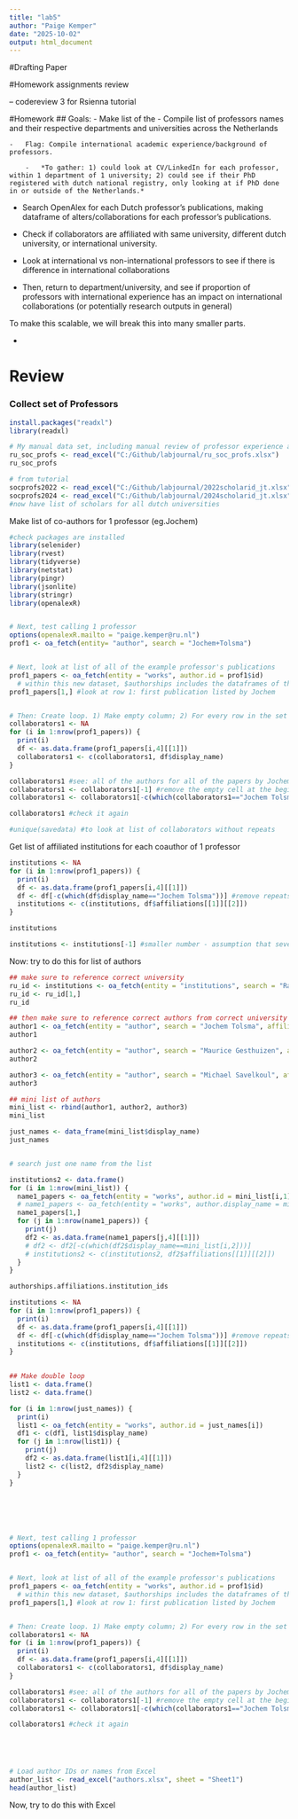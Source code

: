 ```yaml
---
title: "lab5"
author: "Paige Kemper"
date: "2025-10-02"
output: html_document
---
```




#Drafting Paper 



#Homework assignments review

-- codereview 3 for Rsienna tutorial



#Homework 
## Goals:
-   Make list of the 
-   Compile list of professors names and their respective departments and universities across the Netherlands

    -   Flag: Compile international academic experience/background of professors.

        -   *To gather: 1) could look at CV/LinkedIn for each professor, within 1 department of 1 university; 2) could see if their PhD registered with dutch national registry, only looking at if PhD done in or outside of the Netherlands.*

-   Search OpenAlex for each Dutch professor's publications, making dataframe of alters/collaborations for each professor's publications.

-   Check if collaborators are affiliated with same university, different dutch university, or international university.

-   Look at international vs non-international professors to see if there is difference in international collaborations

-   Then, return to department/university, and see if proportion of professors with international experience has an impact on international collaborations (or potentially research outputs in general)

To make this scalable, we will break this into many smaller parts.

-   

# Review

### Collect set of Professors
```r
install.packages("readxl")
library(readxl)

# My manual data set, including manual review of professor experience abroad
ru_soc_profs <- read_excel("C:/Github/labjournal/ru_soc_profs.xlsx")
ru_soc_profs

# from tutorial
socprofs2022 <- read_excel("C:/Github/labjournal/2022scholarid_jt.xlsx")
socprofs2024 <- read_excel("C:/Github/labjournal/2024scholarid_jt.xlsx")
#now have list of scholars for all dutch universities 
```


Make list of co-authors for 1 professor (eg.Jochem)
```r
#check packages are installed
library(selenider)
library(rvest)
library(tidyverse)
library(netstat)
library(pingr)
library(jsonlite)
library(stringr)
library(openalexR)


# Next, test calling 1 professor
options(openalexR.mailto = "paige.kemper@ru.nl") 
prof1 <- oa_fetch(entity= "author", search = "Jochem+Tolsma")


# Next, look at list of all of the example professor's publications
prof1_papers <- oa_fetch(entity = "works", author.id = prof1$id) 
  # within this new dataset, $authorships includes the dataframes of the coauthors (alters)
prof1_papers[1,] #look at row 1: first publication listed by Jochem


# Then: Create loop. 1) Make empty column; 2) For every row in the set of the professor's publications (for i:nrow(df), look at the data frame of 'affiliations' (coauthors); 3) Make dataframe ("df"), and then save $display_name variable to the empty column.)
collaborators1 <- NA
for (i in 1:nrow(prof1_papers)) {
  print(i)
  df <- as.data.frame(prof1_papers[i,4][[1]])
  collaborators1 <- c(collaborators1, df$display_name)
}

collaborators1 #see: all of the authors for all of the papers by Jochem Tolsma are listed
collaborators1 <- collaborators1[-1] #remove the empty cell at the begining 
collaborators1 <- collaborators1[-c(which(collaborators1=="Jochem Tolsma"))] #remove repeats of Jochem Tolsma (the professor we are looking at)

collaborators1 #check it again

#unique(savedata) #to look at list of collaborators without repeats
```


Get list of affiliated institutions for each coauthor of 1 professor
```r

institutions <- NA
for (i in 1:nrow(prof1_papers)) {
  print(i)
  df <- as.data.frame(prof1_papers[i,4][[1]])
  df <- df[-c(which(df$display_name=="Jochem Tolsma"))] #remove repeats of Jochem Tolsma (the professor we are looking at)
  institutions <- c(institutions, df$affiliations[[1]][[2]])
}

institutions

institutions <- institutions[-1] #smaller number - assumption that several of Jochems articles were published only by him, and am removing these articles. 

```

Now: try to do this for list of authors
```r

## make sure to reference correct university
ru_id <- institutions <- oa_fetch(entity = "institutions", search = "Radboud University") #get Radboud's ID
ru_id <- ru_id[1,]
ru_id

## then make sure to reference correct authors from correct university
author1 <- oa_fetch(entity = "author", search = "Jochem Tolsma", affiliations.institution.id = ru_id$id) #jochem info
author1

author2 <- oa_fetch(entity = "author", search = "Maurice Gesthuizen", affiliations.institution.id = ru_id$id) #maurice
author2

author3 <- oa_fetch(entity = "author", search = "Michael Savelkoul", affiliations.institution.id = ru_id$id) #michael
author3

## mini list of authors
mini_list <- rbind(author1, author2, author3)
mini_list

just_names <- data_frame(mini_list$display_name)
just_names


# search just one name from the list 

institutions2 <- data.frame()
for (i in 1:nrow(mini_list)) {
  name1_papers <- oa_fetch(entity = "works", author.id = mini_list[i,1])
  # name1_papers <- oa_fetch(entity = "works", author.display_name = mini_list[i,2], affiliations.institution.id = ru_id$id)
  name1_papers[1,]
  for (j in 1:nrow(name1_papers)) {
    print(j)
    df2 <- as.data.frame(name1_papers[j,4][[1]])
    # df2 <- df2[-c(which(df2$display_name==mini_list[i,2]))]
    # institutions2 <- c(institutions2, df2$affiliations[[1]][[2]])
  }
}

authorships.affiliations.institution_ids

institutions <- NA
for (i in 1:nrow(prof1_papers)) {
  print(i)
  df <- as.data.frame(prof1_papers[i,4][[1]])
  df <- df[-c(which(df$display_name=="Jochem Tolsma"))] #remove repeats of Jochem Tolsma (the professor we are looking at)
  institutions <- c(institutions, df$affiliations[[1]][[2]])
}
 

## Make double loop 
list1 <- data.frame()
list2 <- data.frame()

for (i in 1:nrow(just_names)) {
  print(i)
  list1 <- oa_fetch(entity = "works", author.id = just_names[i])
  df1 <- c(df1, list1$display_name)
  for (j in 1:nrow(list1)) {
    print(j)
    df2 <- as.data.frame(list1[i,4][[1]])
    list2 <- c(list2, df2$display_name)
  }
}






# Next, test calling 1 professor
options(openalexR.mailto = "paige.kemper@ru.nl") 
prof1 <- oa_fetch(entity= "author", search = "Jochem+Tolsma")


# Next, look at list of all of the example professor's publications
prof1_papers <- oa_fetch(entity = "works", author.id = prof1$id) 
  # within this new dataset, $authorships includes the dataframes of the coauthors (alters)
prof1_papers[1,] #look at row 1: first publication listed by Jochem


# Then: Create loop. 1) Make empty column; 2) For every row in the set of the professor's publications (for i:nrow(df), look at the data frame of 'affiliations' (coauthors); 3) Make dataframe ("df"), and then save $display_name variable to the empty column.)
collaborators1 <- NA
for (i in 1:nrow(prof1_papers)) {
  print(i)
  df <- as.data.frame(prof1_papers[i,4][[1]])
  collaborators1 <- c(collaborators1, df$display_name)
}

collaborators1 #see: all of the authors for all of the papers by Jochem Tolsma are listed
collaborators1 <- collaborators1[-1] #remove the empty cell at the begining 
collaborators1 <- collaborators1[-c(which(collaborators1=="Jochem Tolsma"))] #remove repeats of Jochem Tolsma (the professor we are looking at)

collaborators1 #check it again





# Load author IDs or names from Excel
author_list <- read_excel("authors.xlsx", sheet = "Sheet1")
head(author_list)
```


Now, try to do this with Excel 
```r
```

```r

```


```r

```

